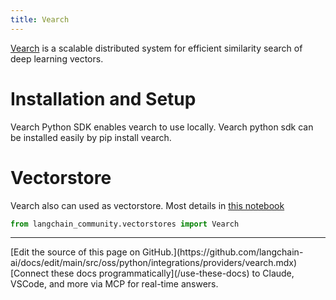 ```yaml
---
title: Vearch
---
```


[Vearch](https://github.com/vearch/vearch) is a scalable distributed system for efficient similarity search of deep learning vectors.

# Installation and Setup

Vearch Python SDK enables vearch to use locally. Vearch python sdk can be installed easily by pip install vearch.

# Vectorstore

Vearch also can used as vectorstore. Most details in [this notebook](/oss/python/integrations/vectorstores/vearch)

```python
from langchain_community.vectorstores import Vearch
```

---

<Callout icon="pen-to-square" iconType="regular">
    [Edit the source of this page on GitHub.](https://github.com/langchain-ai/docs/edit/main/src/oss/python/integrations/providers/vearch.mdx)
</Callout>
<Tip icon="terminal" iconType="regular">
    [Connect these docs programmatically](/use-these-docs) to Claude, VSCode, and more via MCP for    real-time answers.
</Tip>

